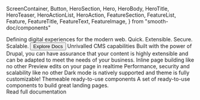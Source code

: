   ScreenContainer,
  Button,
  HeroSection,
  Hero,
  HeroBody,
  HeroTitle,
  HeroTeaser,
  HeroActionList,
  HeroAction,
  FeatureSection,
  FeatureList,
  Feature,
  FeatureTitle,
  FeatureText,
  FeatureImage,
} from "smooth-doc/components"


<HeroSection>
  <Hero backgroundImageURL={heroBackgroundURL}>
    <HeroBody>
      <HeroTitle>Defining digital experiences for the modern web.</HeroTitle>
      <HeroTeaser>Quick. Extensible. Secure. Scalable.</HeroTeaser>
      <HeroActionList>
        <HeroAction>
          <Button as={Link} to="/docs/getting-started/">
            Explore Docs
          </Button>
        </HeroAction>
      </HeroActionList>
    </HeroBody>
  </Hero>
</HeroSection>

<FeatureSection>
  <FeatureList>
    <Feature>
      <FeatureTitle>Unrivalled CMS capabilities</FeatureTitle>
      <FeatureText>
        Built with the power of Drupal, you can have assurance that your content is highly extensible and can be adapted
         to meet the needs of your business.
      </FeatureText>
    </Feature>
    <Feature>
      <FeatureTitle>Inline page building like no other</FeatureTitle>
      <FeatureText>
        Preview edits on your page in realtime
      </FeatureText>
    </Feature>
    <Feature>
      <FeatureTitle>Performance, security and scalability like no other</FeatureTitle>
      <FeatureText>
        Dark mode is natively supported and theme is fully customizable!
      </FeatureText>
    </Feature>
    <Feature>
      <FeatureTitle>Themeable ready-to-use components</FeatureTitle>
      <FeatureText>
        A set of ready-to-use components to build great landing pages.
      </FeatureText>
    </Feature>
  </FeatureList>
</FeatureSection>
<ScreenContainer as="section" py={5}>
  <Article>
    <GettingStarted />
    <SiblingNav>
      <SiblingNavLink type="next" to="/docs/getting-started/">
        Read full documentation
      </SiblingNavLink>
    </SiblingNav>
  </Article>
</ScreenContainer>